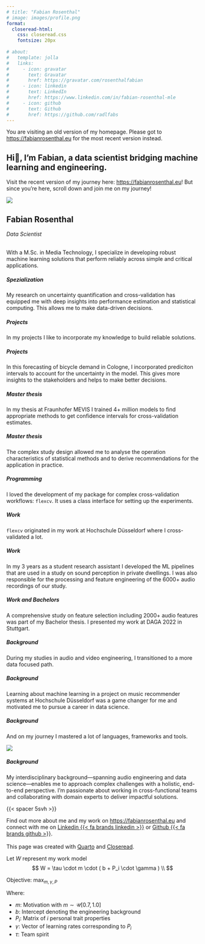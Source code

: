 ```yaml
---
# title: "Fabian Rosenthal"
# image: images/profile.png
format: 
  closeread-html:
    css: closeread.css
    fontsize: 20px
      
# about:
#   template: jolla
#   links:
#     - icon: gravatar
#       text: Gravatar
#       href: https://gravatar.com/rosenthalfabian
#     - icon: linkedin
#       text: LinkedIn
#       href: https://www.linkedin.com/in/fabian-rosenthal-mle
#     - icon: github
#       text: Github
#       href: https://github.com/radlfabs
---
```

<script>
  function isMobileDevice() {
      return window.innerWidth <= 768;
  }

  if (isMobileDevice() && !window.location.pathname.includes('mobile')) {
      window.location.href = 'mobile.html';
  };
</script>




:::{.cr-section}

:::{focus-on="cr-panel" pan-to="10%,10%" scale-by="2.5"}
::: {.callout-note}
You are visiting an old version of my homepage. Please got to [https://fabianrosenthal.eu](https://fabianrosenthal.eu) for the most recent version instead.
:::

## Hi👋, I'm Fabian, a data scientist bridging machine learning and engineering.

Visit the recent version of my journey here: [https://fabianrosenthal.eu](https://fabianrosenthal.eu)!
But since you're here, scroll down and join me on my journey!
:::

:::{#cr-panel}
![](images/panel.jpg)

:::

<!-- <div class="arrow-down">
  
  
  <div class="left"></div>
  <div class="right"></div>
  
</div>

<script>
  document.addEventListener('scroll', function() {
  const arrowDown = document.querySelector('.arrow-down');
  if (window.scrollY > 100) { // Adjust the threshold as needed
    arrowDown.style.opacity = '0';
    arrowDown.style.visibility = 'hidden';
  } else {
    arrowDown.style.opacity = '1';
    arrowDown.style.visibility = 'visible';
  }
});
</script> -->

:::{focus-on="cr-panel" scale-by="1"}
## Fabian Rosenthal

*Data Scientist* <br><br>

With a M.Sc. in Media Technology, I specialize in developing robust machine learning solutions that perform reliably across simple and critical applications.
:::


:::{focus-on="cr-panel" pan-to="200%,-30%" scale-by="5"}
##### Spezialization
My research on uncertainty quantification and cross-validation has equipped me with deep insights into performance estimation and statistical computing. This allows me to make data-driven decisions.
:::


:::{focus-on="cr-panel" pan-to="150%,60%" scale-by="4"}
##### Projects
In my projects I like to incorporate my knowledge to build reliable solutions. 
:::

:::{focus-on="cr-panel" pan-to="150%,60%" scale-by="4"}
##### Projects
In this forecasting of bicycle demand in Cologne, I incorporated prediciton intervals to account for the uncertainty in the model. This gives more insights to the stakeholders and helps to make better decisions.
:::


:::{focus-on="cr-panel" pan-to="350%,-210%" scale-by="10"}
##### Master thesis
In my thesis at Fraunhofer MEVIS I trained 4+ million models to find appropriate methods to get confidence intervals for cross-validation estimates. 
:::

:::{focus-on="cr-panel" pan-to="90%,-105%" scale-by="3"}
##### Master thesis
The complex study design allowed me to analyse the operation characteristics of statistical methods and to derive recommendations for the application in practice.
:::


:::{focus-on="cr-panel" pan-to="150%,160%" scale-by="4"}
##### Programming
I loved the development of my package for complex cross-validation workflows: `flexcv`. It uses a class interface for setting up the experiments.
:::

:::{focus-on="cr-panel" pan-to="0%,20%" scale-by="1.5"}
##### Work
`flexcv` originated in my work at Hochschule Düsseldorf where I cross-validated a lot. 
:::

:::{focus-on="cr-panel" pan-to="10%,130%" scale-by="3.5"}
##### Work
In my 3 years as a student research assistant I developed the ML pipelines that are used in a study on sound perception in private dwellings. I was also responsible for the processing and feature engineering of the 6000+ audio recordings of our study.
:::


:::{focus-on="cr-panel" pan-to="-130%,140%" scale-by="3.5"}
##### Work and Bachelors
A comprehensive study on feature selection including 2000+ audio features was part of my Bachelor thesis. I presented my work at DAGA 2022 in Stuttgart.
:::


:::{focus-on="cr-panel" pan-to="-10%,40%" scale-by="2.5"}
##### Background
During my studies in audio and video engineering, I transitioned to a more data focused path.
:::

:::{focus-on="cr-panel" pan-to="-110%,10%" scale-by="3"}
##### Background
Learning about machine learning in a project on music recommender systems at Hochschule Düsseldorf was a game changer for me and motivated me to pursue a career in data science.
:::

:::{focus-on="cr-panel" pan-to="-60%,-100%" scale-by="3.5"}
<!-- :::{focus-on="cr-panel" pan-to="-00%,-100%" scale-by="3"} -->
##### Background
And on my journey I mastered a lot of languages, frameworks and tools.
:::

:::{#cr-words}
![](images/wordcloud.png)
:::


:::{focus-on="cr-equation" scale-by="1"}
##### Background
My interdisciplinary background—spanning audio engineering and data science—enables me to approach complex challenges with a holistic, end-to-end perspective. I'm passionate about working in cross-functional teams and collaborating with domain experts to deliver impactful solutions.
:::

{{< spacer 5svh >}}

Find out more about me and my work on [https://fabianrosenthal.eu](https://fabianrosenthal.eu) and connect with me on [Linkedin {{< fa brands linkedin >}}](https://www.linkedin.com/in/fabian-rosenthal-mle) or [Github {{< fa brands github >}}](https://github.com/radlfabs).
<br><br>
This page was created with [Quarto](https://quarto.org/) and [Closeread](https://closeread.dev/).

:::{#cr-equation}
Let $W$ represent my work model
$$
W = \tau \cdot m \cdot ( b + P_i \cdot \gamma ) \\
$$

Objective: $\max_{m, \gamma,P}$

Where:

- $m$: Motivation with $m \sim \mathcal{U}[0.7, 1.0]$
- $b$: Intercept denoting the engineering background
- $P_i$: Matrix of $i$ personal trait properties
- $\gamma$: Vector of learning rates 
corresponding to $P_i$
- $\tau$: Team spirit

<!-- 

Let $C$ represent my work character, where:
$$
C = M \cdot \left( E + P_i \cdot \gamma \right) \cdot \tau
$$

Where:

- $M$: Motivation with $M \sim \mathcal{U}[0.7, 1.0]$
- $E$: Intercept denoting the engineering background
- $P_i$: Matrix of $i$ personal trait properties
- $\gamma$: Learning rate
- $\tau$: Team spirit -->

:::


:::
